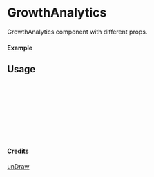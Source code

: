 
<Meta of={GrowthAnalytics} title="unDraw/GrowthAnalytics" />

# GrowthAnalytics

GrowthAnalytics component with different props.

#### Example

<Canvas of={GrowthAnalytics.Primary} />

## Usage

```ts
import { GrowthAnalytics } from "yadl-ui";

const Example = () => {
  return (
      <GrowthAnalytics />
  );
};

export default Example;
```

#### Credits
[unDraw](https://undraw.co/illustrations)
